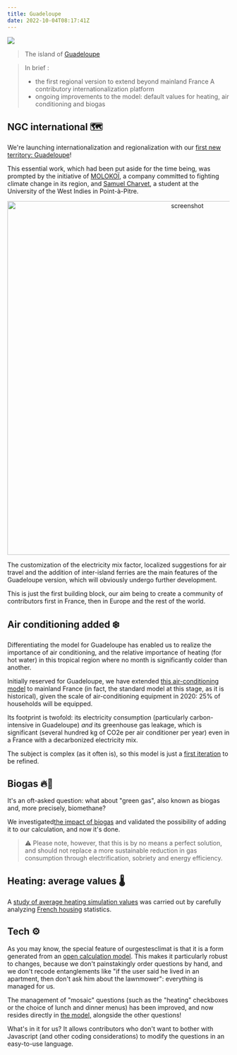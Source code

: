 ---
title: Guadeloupe
date: 2022-10-04T08:17:41Z
---

![](https://upload.wikimedia.org/wikipedia/commons/thumb/2/2b/Guadeloupe_from_ISS.jpg/640px-Guadeloupe_from_ISS.jpg?uselang=fr)

> The island of <a href="https://fr.wikipedia.org/wiki/Guadeloupe">Guadeloupe</a>

> In brief : 
> - the first regional version to extend beyond mainland France
> A contributory internationalization platform
> - ongoing improvements to the model: default values for heating, air conditioning and biogas

## NGC international 🗺️
We're launching internationalization and regionalization with our <a href="https://github.com/incubateur-ademe/nosgestesclimat-site/pull/626">first new territory: Guadeloupe</a>!

This essential work, which had been put aside for the time being, was prompted by the initiative of <a href="https://molokoi.com/">MOLOKOÏ</a>, a company committed to fighting climate change in its region, and <a href="https://gp.linkedin.com/in/samuel-charvet-830773223">Samuel Charvet</a>, a student at the University of the West Indies in Point-à-Pitre. 

<p align="center">
<img width="800" alt="screenshot" src="https://user-images.githubusercontent.com/55186402/193768356-bfd5da7b-7883-4d5e-8b89-bd252b704565.png">
</p>


The customization of the electricity mix factor, localized suggestions for air travel and the addition of inter-island ferries are the main features of the Guadeloupe version, which will obviously undergo further development.

This is just the first building block, our aim being to create a community of contributors first in France, then in Europe and the rest of the world. 

## Air conditioning added ❄️

Differentiating the model for Guadeloupe has enabled us to realize the importance of air conditioning, and the relative importance of heating (for hot water) in this tropical region where no month is significantly colder than another. 

Initially reserved for Guadeloupe, we have extended <a href="https://nosgestesclimat.fr/documentation/logement/climatisation">this air-conditioning model</a> to mainland France (in fact, the standard model at this stage, as it is historical), given the scale of air-conditioning equipment in 2020: 25% of households will be equipped. 

Its footprint is twofold: its electricity consumption (particularly carbon-intensive in Guadeloupe) *and* its greenhouse gas leakage, which is significant (several hundred kg of CO2e per air conditioner per year) even in a France with a decarbonized electricity mix.

The subject is complex (as it often is), so this model is just a <a href="https://github.com/abc-transitionbascarbone/near-modele/pull/1488">first iteration</a> to be refined. 

## Biogas 🔥🌱

It's an oft-asked question: what about "green gas", also known as biogas and, more precisely, biomethane? 

We investigated<a href="https://nosgestesclimat.fr/documentation/logement/gaz/biogaz">the impact of biogas</a> and validated the possibility of adding it to our calculation, and now it's done. 

> ⚠️ Please note, however, that this is by no means a perfect solution, and should not replace a more sustainable reduction in gas consumption through electrification, sobriety and energy efficiency.


## Heating: average values 🌡️

A <a href="https://github.com/abc-transitionbascarbone/near-modele/pull/1433">study of average heating simulation values</a> was carried out by carefully analyzing <a href="https://nosgestesclimat.fr/documentation/parc-français">French housing</a> statistics.

 ## Tech ⚙️
 
As you may know, the special feature of ourgestesclimat is that it is a form generated from an <a href="nosgestesclimat.fr/documentation">open calculation model</a>. This makes it particularly robust to changes, because we don't painstakingly order questions by hand, and we don't recode entanglements like "if the user said he lived in an apartment, then don't ask him about the lawnmower": everything is managed for us. 

The management of "mosaic" questions (such as the "heating" checkboxes or the choice of lunch and dinner menus) has been improved, and now resides directly in <a href="https://github.com/incubateur-ademe/nosgestesclimat-site/blob/master/docs/mosaic.md">the model,</a> alongside the other questions! 

What's in it for us? It allows contributors who don't want to bother with Javascript (and other coding considerations) to modify the questions in an easy-to-use language. 
